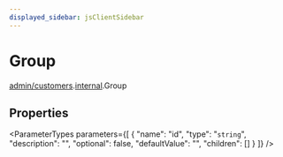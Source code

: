```yaml
---
displayed_sidebar: jsClientSidebar
---
```



# Group

[admin/customers](../../modules/admin_customers.mdx).[internal](../../admin_customers/modules/admin_customers.internal.mdx).Group

## Properties

<ParameterTypes parameters={[
  {
    "name": "id",
    "type": "`string`",
    "description": "",
    "optional": false,
    "defaultValue": "",
    "children": []
  }
]} />
